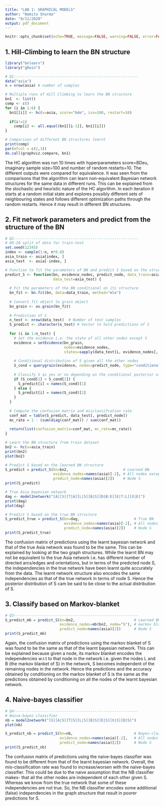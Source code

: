```yaml
---
title: "LAB 1: GRAPHICAL MODELS"
author: "Namita Sharma"
date: "9/11/2020"
output: pdf_document
---
```


```r
knitr::opts_chunk$set(echo=TRUE, message=FALSE, warning=FALSE, error=FALSE)
```

## 1. Hill-Climbing to learn the BN structure

```r
library("bnlearn")
library("gRain")

# Q1---------------------------------------------------------
data("asia")
n = nrow(asia) # number of samples

# Multiple runs of Hill Climbing to learn the BN structure
bn1  <- list()
comp <- c()
for (i in 1:6) {
  bn1[[i]] <- hc(x=asia, score="bde", iss=100, restart=10)
  
  if(i!=1)  
    comp[i] <- all.equal(bn1[[i-1]], bn1[[i]])
}

# Comparison of different BN structures learnt
print(comp)
par(mfcol = c(2,3))
do.call(graphviz.compare, bn1)

```
 
The HC algorithm was run 10 times with hyperparameters score=BDeu, imaginary sample size=100 and number of random restarts=10. The different outputs were compared for equivalence. It was seen from the comparisons that the algorithm can learn non-equivalent Bayesian network structures for the same data in different runs. This can be explained from the stochastic and heuristic nature of the HC algorithm. In each iteration it starts at a random initial state and explores possibly different sets of neighbouring states and follows different optimization paths through the random restarts. Hence it may result in different BN structures.
 
## 2. Fit network parameters and predict from the structure of the BN

```r
# Q2---------------------------------------------------------
# 80-20 split of data for train-test
set.seed(12345)
index <- sample(1:n, n*0.8)
asia_train <- asia[index, ]
asia_test  <- asia[-index, ]

# Function to fit the parameters of BN and predict S based on the structure of BN
predict_S <- function(bn, evidence_nodes, predict_node, data_train=asia_train, 
                      data_test=asia_test) {
  
  # Fit the parameters of the BN conditional on its structure
  bn_fit <- bn.fit(bn, data=data_train, method="mle")
  
  # Convert fit object to grain object
  bn_grain <- as.grain(bn_fit)
  
  # Prediction of S
  n_test <- nrow(data_test)  # Number of test samples
  S_predict <- character(n_test) # Vector to hold predictions of S
  
  for (i in 1:n_test) {
    # Set the evidence i.e. the state of all other nodes except S 
    evidence = setEvidence(bn_grain, 
                           nodes=evidence_nodes, 
                           states=sapply(data_test[i, evidence_nodes], toString))
    
    # Conditional distribution of S given all the other nodes 
    S_cond = querygrain(evidence, nodes=predict_node, type="conditional")
    
    # Classify S as yes or no depending on the conditional posterior of S
    if (S_cond[1] > S_cond[2]) {
      S_predict[i] = names(S_cond)[1] 
    } else {
      S_predict[i] = names(S_cond)[2] 
    }
  }
  
  # Compute the confusion matrix and misclassifcation rate
  conf_mat = table(S_predict, data_test[, predict_node])
  mc_rate = 1 - (sum(diag(conf_mat)) / sum(conf_mat))
  
  return(list(confusion_matrix=conf_mat, mc_rate=mc_rate))
}

# Learn the BN structure from train dataset
bn2 <- hc(x=asia_train)
print(bn2)
plot(bn2)

# Predict S based on the learned BN structure
S_predict = predict_S(bn=bn2,                         # Learned BN
                      evidence_nodes=names(asia)[-2], # All nodes except S
                      predict_node=names(asia)[2])    # Node S
print(S_predict)

# True Asia bayesian network
dag <- model2network("[A][S][T|A][L|S][B|S][D|B:E][E|T:L][X|E]")
print(dag)
plot(dag)

# Predict S based on the true BN structure
S_predict_true = predict_S(bn=dag,                         # True BN
                           evidence_nodes=names(asia)[-2], # All nodes except S
                           predict_node=names(asia)[2])    # Node S
print(S_predict_true)
```


The confusion matrix of predictions using the learnt bayesian network and that of the true Asia network was found to be the same. This can be explained by looking at the two graph structures. While the learnt BN may not be equivalent to the true Asia network i.e. has different number of directed arcs/edges and orientations, but in terms of the predicted node S, the independencies in the true network have been learnt quite accurately from the data. The learnt network structure also encodes the same independencies as that of the true network in terms of node S. Hence the posterior distribution of S cam be said to be close to the actual distribution of S.


## 3. Classify based on Markov-blanket 

```r
# Q3---------------------------------------------------------
S_predict_mb = predict_S(bn=bn2,                           # Learned BN
                         evidence_nodes=mb(bn2, node="S"), # markov blanket of S
                         predict_node=names(asia)[2])      # Node S
print(S_predict_mb)
```

Again, the confusion matrix of predictions using the markov blanket of S was found to be the same as that of the learnt bayesian network. This can be explained because given a node, its markov blanket encodes the independencies w.r.t to that node in the network i.e. given the nodes L and B (the markov blanket of S) in the network, S becomes independent of the remaining nodes in the network. Hence the predictions and the accuracy obtained by conditioning on the markov blanket of S is the same as the predictions obtained by conditioning on all the nodes of the learnt bayesian network. 

## 4. Naive-bayes classifier

```r
# Q4---------------------------------------------------------
# Naive-bayes classifier
nb = model2network("[S][A|S][T|S][L|S][B|S][E|S][X|S][D|S]")
plot(nb)

S_predict_nb = predict_S(bn=nb,                            # Bayes-classifier
                         evidence_nodes=names(asia)[-2],   # All nodes except S
                         predict_node=names(asia)[2])      # Node S
print(S_predict_nb)
```

The confusion matrix of predictions using the naive-bayes classifier was found to be different from that of the learnt bayesian network. Overall, the mis-classification rate was found to increase/worsen with the naive-bayes classifier. This could be due to the naive assumption that the NB classifier makes- that all the other nodes are independent of each other given S. Whereas we know from the true network that some of these independencies are not true. So, the NB classifier encodes some additional (false) independencies in the graph structure that result in poorer predictions for S. 